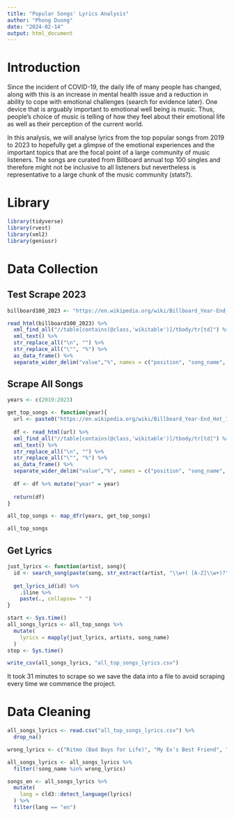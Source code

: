 ```yaml
---
title: "Popular Songs' Lyrics Analysis"
author: "Phong Duong"
date: "2024-02-14"
output: html_document
---
```


# Introduction

Since the incident of COVID-19, the daily life of many people has changed, along with this is an increase in mental health issue and a reduction in ability to cope with emotional challenges (search for evidence later). One device that is arguably important to emotional well being is music. Thus, people's choice of music is telling of how they feel about their emotional life as well as their perception of the current world.

In this analysis, we will analyse lyrics from the top popular songs from 2019 to 2023 to hopefully get a glimpse of the emotional experiences and the important topics that are the focal point of a large community of music listeners. The songs are curated from Billboard annual top 100 singles and therefore might not be inclusive to all listeners but nevertheless is representative to a large chunk of the music community (stats?).

# Library

```r
library(tidyverse)
library(rvest)
library(xml2)
library(geniusr)
```

# Data Collection

## Test Scrape 2023

```r
billboard100_2023 <- "https://en.wikipedia.org/wiki/Billboard_Year-End_Hot_100_singles_of_2023"

read_html(billboard100_2023) %>% 
  xml_find_all("//table[contains(@class,'wikitable')]/tbody/tr[td]") %>% 
  xml_text() %>% 
  str_replace_all("\n", "") %>% 
  str_replace_all("\"", "%") %>% 
  as_data_frame() %>% 
  separate_wider_delim("value","%", names = c("position", "song_name", "artists"))
```

## Scrape All Songs

```r
years <- c(2019:2023) 

get_top_songs <- function(year){
  url <- paste0("https://en.wikipedia.org/wiki/Billboard_Year-End_Hot_100_singles_of_", year)
  
  df <- read_html(url) %>% 
  xml_find_all("//table[contains(@class,'wikitable')]/tbody/tr[td]") %>% 
  xml_text() %>% 
  str_replace_all("\n", "") %>% 
  str_replace_all("\"", "%") %>% 
  as_data_frame() %>% 
  separate_wider_delim("value","%", names = c("position", "song_name", "artists"))
  
  df <- df %>% mutate("year" = year)
  
  return(df)
}

all_top_songs <- map_dfr(years, get_top_songs)

all_top_songs
```

## Get Lyrics

```r
just_lyrics <- function(artist, song){
  id <- search_song(paste(song, str_extract(artist, "\\w+( [A-Z]\\w+)?")))[1,1] %>% pull()
  
  get_lyrics_id(id) %>% 
    .$line %>% 
    paste(., collapse= " ")
}

start <- Sys.time()
all_songs_lyrics <- all_top_songs %>% 
  mutate(
    lyrics = mapply(just_lyrics, artists, song_name)
  )
stop <- Sys.time()

write_csv(all_songs_lyrics, "all_top_songs_lyrics.csv")
```

It took 31 minutes to scrape so we save the data into a file to avoid scraping every time we commence the project.

# Data Cleaning

```r
all_songs_lyrics <- read.csv("all_top_songs_lyrics.csv") %>% 
  drop_na()

wrong_lyrics <- c("Ritmo (Bad Boys for Life)", "My Ex's Best Friend", "Hrs and Hrs")

all_songs_lyrics <- all_songs_lyrics %>% 
  filter(!song_name %in% wrong_lyrics) 
```

```r
songs_en <- all_songs_lyrics %>% 
  mutate(
    lang = cld3::detect_language(lyrics)
  ) %>% 
  filter(lang == "en")
```
